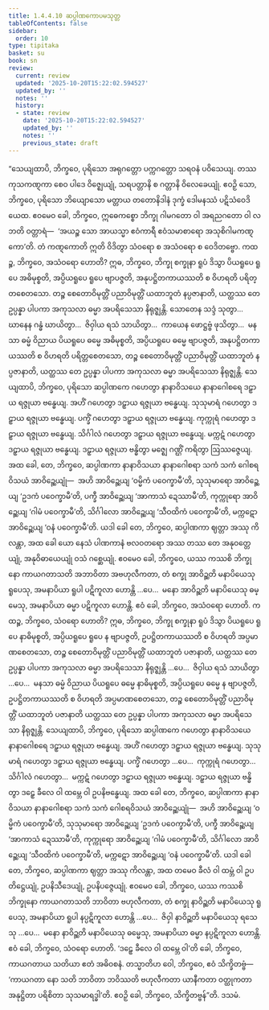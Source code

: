 ```yaml
---
title: 1.4.4.10 ဆပ္ပါဏကောပမသုတ္တ
tableOfContents: false
sidebar:
  order: 10
type: tipitaka
basket: su
book: sn
review:
  current: review
  updated: '2025-10-20T15:22:02.594527'
  updated_by: ''
  notes: ''
  history:
  - state: review
    date: '2025-10-20T15:22:02.594527'
    updated_by: ''
    notes: ''
    previous_state: draft
---
```



<DynamicBreadcrumb />


<ReviewStatus review={frontmatter.review} showDetails={true} />

<HypothesisAnnotation frontmatter={frontmatter} />

<Division number="247" book="sn" e="ch" v="18" p="316">

<Paragraph number="1072" book="sn">
“သေယျထာပိ, ဘိက္ခဝေ, ပုရိသော အရုဂတ္တော ပက္ကဂတ္တော သရဝနံ ပဝိသေယျ. တဿ ကုသကဏ္ဋကာ စေဝ ပါဒေ ဝိဇ္ဈေယျုံ, သရပတ္တာနိ စ ဂတ္တာနိ ဝိလေခေယျုံ. ဧဝဉှိ သော, ဘိက္ခဝေ, ပုရိသော ဘိယျောသော မတ္တာယ တတောနိဒါနံ ဒုက္ခံ ဒေါမနဿံ ပဋိသံဝေဒိယေထ. ဧဝမေဝ ခေါ, ဘိက္ခဝေ, ဣဓေကစ္စော ဘိက္ခု ဂါမဂတော ဝါ အရညဂတော ဝါ လဘတိ ဝတ္တာရံ—  ‘အယဉ္စ သော အာယသ္မာ ဧဝံကာရီ ဧဝံသမာစာရော အသုစိဂါမကဏ္ဋကော’တိ. တံ ကဏ္ဋကောတိ ဣတိ ဝိဒိတွာ သံဝရော စ အသံဝရော စ ဝေဒိတဗ္ဗော.
</Paragraph>

<Paragraph number="1073" book="sn">
ကထဉ္စ, ဘိက္ခဝေ, အသံဝရော ဟောတိ? ဣဓ, ဘိက္ခဝေ, ဘိက္ခု စက္ခုနာ ရူပံ ဒိသွာ ပိယရူပေ ရူပေ အဓိမုစ္စတိ, အပ္ပိယရူပေ ရူပေ ဗျာပဇ္ဇတိ, အနုပဋ္ဌိတကာယဿတိ စ ဝိဟရတိ ပရိတ္တစေတသော. တဉ္စ စေတောဝိမုတ္တိံ ပညာဝိမုတ္တိံ ယထာဘူတံ နပ္ပဇာနာတိ, ယတ္ထဿ တေ ဥပ္ပန္နာ ပါပကာ အကုသလာ ဓမ္မာ အပရိသေသာ နိရုဇ္ဈန္တိ. သောတေန သဒ္ဒံ သုတွာ…  ဃာနေန ဂန္ဓံ ဃာယိတွာ…  ဇိဝှါယ ရသံ သာယိတွာ…  ကာယေန ဖောဋ္ဌဗ္ဗံ ဖုသိတွာ…  မနသာ ဓမ္မံ ဝိညာယ ပိယရူပေ ဓမ္မေ အဓိမုစ္စတိ, အပ္ပိယရူပေ ဓမ္မေ ဗျာပဇ္ဇတိ, အနုပဋ္ဌိတကာယဿတိ စ ဝိဟရတိ ပရိတ္တစေတသော, တဉ္စ စေတောဝိမုတ္တိံ ပညာဝိမုတ္တိံ ယထာဘူတံ နပ္ပဇာနာတိ, ယတ္ထဿ တေ ဥပ္ပန္နာ ပါပကာ အကုသလာ ဓမ္မာ အပရိသေသာ နိရုဇ္ဈန္တိ.
</Paragraph>

<Paragraph number="1074" book="sn">
သေယျထာပိ, ဘိက္ခဝေ, ပုရိသော ဆပ္ပါဏကေ ဂဟေတွာ နာနာဝိသယေ နာနာဂေါစရေ ဒဠှာယ ရဇ္ဇုယာ ဗန္ဓေယျ. အဟိံ ဂဟေတွာ ဒဠှာယ ရဇ္ဇုယာ ဗန္ဓေယျ. သုသုမာရံ ဂဟေတွာ ဒဠှာယ ရဇ္ဇုယာ ဗန္ဓေယျ. ပက္ခိံ ဂဟေတွာ ဒဠှာယ ရဇ္ဇုယာ ဗန္ဓေယျ. ကုက္ကုရံ ဂဟေတွာ ဒဠှာယ ရဇ္ဇုယာ ဗန္ဓေယျ. သိင်္ဂါလံ ဂဟေတွာ ဒဠှာယ ရဇ္ဇုယာ ဗန္ဓေယျ. မက္ကဋံ ဂဟေတွာ ဒဠှာယ ရဇ္ဇုယာ ဗန္ဓေယျ. ဒဠှာယ ရဇ္ဇုယာ ဗန္ဓိတွာ မဇ္ဈေ ဂဏ္ဌိံ ကရိတွာ ဩဿဇ္ဇေယျ. အထ ခေါ, တေ, ဘိက္ခဝေ, ဆပ္ပါဏကာ နာနာဝိသယာ နာနာဂေါစရာ သကံ သကံ ဂေါစရဝိသယံ အာဝိဉ္ဆေယျုံ—  အဟိ အာဝိဉ္ဆေယျ ‘ဝမ္မိကံ ပဝေက္ခာမီ’တိ, သုသုမာရော အာဝိဉ္ဆေယျ ‘ဥဒကံ ပဝေက္ခာမီ’တိ, ပက္ခီ အာဝိဉ္ဆေယျ ‘အာကာသံ ဍေဿာမီ’တိ, ကုက္ကုရော အာဝိဉ္ဆေယျ ‘ဂါမံ ပဝေက္ခာမီ’တိ, သိင်္ဂါလော အာဝိဉ္ဆေယျ ‘သီဝထိကံ ပဝေက္ခာမီ’တိ, မက္ကဋော အာဝိဉ္ဆေယျ ‘ဝနံ ပဝေက္ခာမီ’တိ. ယဒါ ခေါ တေ, ဘိက္ခဝေ, ဆပ္ပါဏကာ ဈတ္တာ အဿု ကိလန္တာ, အထ ခေါ ယော နေသံ ပါဏကာနံ ဗလဝတရော အဿ တဿ တေ အနုဝတ္တေယျုံ, အနုဝိဓာယေယျုံ ဝသံ ဂစ္ဆေယျုံ. ဧဝမေဝ ခေါ, ဘိက္ခဝေ, ယဿ ကဿစိ ဘိက္ခုနော ကာယဂတာသတိ အဘာဝိတာ အဗဟုလီကတာ, တံ စက္ခု အာဝိဉ္ဆတိ မနာပိယေသု ရူပေသု, အမနာပိယာ ရူပါ ပဋိကူလာ ဟောန္တိ …ပေ…  မနော အာဝိဉ္ဆတိ မနာပိယေသု ဓမ္မေသု, အမနာပိယာ ဓမ္မာ ပဋိကူလာ ဟောန္တိ. ဧဝံ ခေါ, ဘိက္ခဝေ, အသံဝရော ဟောတိ.
</Paragraph>

<Paragraph number="1075" book="sn">
ကထဉ္စ, ဘိက္ခဝေ, သံဝရော ဟောတိ? ဣဓ, ဘိက္ခဝေ, ဘိက္ခု စက္ခုနာ ရူပံ ဒိသွာ ပိယရူပေ ရူပေ နာဓိမုစ္စတိ, အပ္ပိယရူပေ ရူပေ န ဗျာပဇ္ဇတိ, ဥပဋ္ဌိတကာယဿတိ စ ဝိဟရတိ အပ္ပမာဏစေတသော, တဉ္စ စေတောဝိမုတ္တိံ ပညာဝိမုတ္တိံ ယထာဘူတံ ပဇာနာတိ, ယတ္ထဿ တေ ဥပ္ပန္နာ ပါပကာ အကုသလာ ဓမ္မာ အပရိသေသာ နိရုဇ္ဈန္တိ …ပေ…  ဇိဝှါယ ရသံ သာယိတွာ …ပေ…  မနသာ ဓမ္မံ ဝိညာယ ပိယရူပေ ဓမ္မေ နာဓိမုစ္စတိ, အပ္ပိယရူပေ ဓမ္မေ န ဗျာပဇ္ဇတိ, ဥပဋ္ဌိတကာယဿတိ စ ဝိဟရတိ အပ္ပမာဏစေတသော, တဉ္စ စေတောဝိမုတ္တိံ ပညာဝိမုတ္တိံ ယထာဘူတံ ပဇာနာတိ ယတ္ထဿ တေ ဥပ္ပန္နာ ပါပကာ အကုသလာ ဓမ္မာ အပရိသေသာ နိရုဇ္ဈန္တိ.
</Paragraph>

<Paragraph number="1076" book="sn">
သေယျထာပိ, ဘိက္ခဝေ, ပုရိသော ဆပ္ပါဏကေ ဂဟေတွာ နာနာဝိသယေ နာနာဂေါစရေ ဒဠှာယ ရဇ္ဇုယာ ဗန္ဓေယျ. အဟိံ ဂဟေတွာ ဒဠှာယ ရဇ္ဇုယာ ဗန္ဓေယျ. သုသုမာရံ ဂဟေတွာ ဒဠှာယ ရဇ္ဇုယာ ဗန္ဓေယျ. ပက္ခိံ ဂဟေတွာ …ပေ…  ကုက္ကုရံ ဂဟေတွာ…  သိင်္ဂါလံ ဂဟေတွာ…  မက္ကဋံ ဂဟေတွာ ဒဠှာယ ရဇ္ဇုယာ ဗန္ဓေယျ. ဒဠှာယ ရဇ္ဇုယာ ဗန္ဓိတွာ ဒဠှေ ခီလေ ဝါ ထမ္ဘေ ဝါ ဥပနိဗန္ဓေယျ. အထ ခေါ တေ, ဘိက္ခဝေ, ဆပ္ပါဏကာ နာနာဝိသယာ နာနာဂေါစရာ သကံ သကံ ဂေါစရဝိသယံ အာဝိဉ္ဆေယျုံ—  အဟိ အာဝိဉ္ဆေယျ ‘ဝမ္မိကံ ပဝေက္ခာမီ’တိ, သုသုမာရော အာဝိဉ္ဆေယျ ‘ဥဒကံ ပဝေက္ခာမီ’တိ, ပက္ခီ အာဝိဉ္ဆေယျ ‘အာကာသံ ဍေဿာမီ’တိ, ကုက္ကုရော အာဝိဉ္ဆေယျ ‘ဂါမံ ပဝေက္ခာမီ’တိ, သိင်္ဂါလော အာဝိဉ္ဆေယျ ‘သီဝထိကံ ပဝေက္ခာမီ’တိ, မက္ကဋော အာဝိဉ္ဆေယျ ‘ဝနံ ပဝေက္ခာမီ’တိ. ယဒါ ခေါ တေ, ဘိက္ခဝေ, ဆပ္ပါဏကာ ဈတ္တာ အဿု ကိလန္တာ, အထ တမေဝ ခီလံ ဝါ ထမ္ဘံ ဝါ ဥပတိဋ္ဌေယျုံ, ဥပနိသီဒေယျုံ, ဥပနိပဇ္ဇေယျုံ. ဧဝမေဝ ခေါ, ဘိက္ခဝေ, ယဿ ကဿစိ ဘိက္ခုနော ကာယဂတာသတိ ဘာဝိတာ ဗဟုလီကတာ, တံ စက္ခု နာဝိဉ္ဆတိ မနာပိယေသု ရူပေသု, အမနာပိယာ ရူပါ နပ္ပဋိကူလာ ဟောန္တိ …ပေ…  ဇိဝှါ နာဝိဉ္ဆတိ မနာပိယေသု ရသေသု …ပေ…  မနော နာဝိဉ္ဆတိ မနာပိယေသု ဓမ္မေသု, အမနာပိယာ ဓမ္မာ နပ္ပဋိကူလာ ဟောန္တိ. ဧဝံ ခေါ, ဘိက္ခဝေ, သံဝရော ဟောတိ.
</Paragraph>

<Paragraph number="1077" book="sn">
‘ဒဠှေ ခီလေ ဝါ ထမ္ဘေ ဝါ’တိ ခေါ, ဘိက္ခဝေ, ကာယဂတာယ သတိယာ ဧတံ အဓိဝစနံ. တသ္မာတိဟ ဝေါ, ဘိက္ခဝေ, ဧဝံ သိက္ခိတဗ္ဗံ—  ‘ကာယဂတာ နော သတိ ဘာဝိတာ ဘဝိဿတိ ဗဟုလီကတာ ယာနီကတာ ဝတ္ထုကတာ အနုဋ္ဌိတာ ပရိစိတာ သုသမာရဒ္ဓါ’တိ. ဧဝဉှိ ခေါ, ဘိက္ခဝေ, သိက္ခိတဗ္ဗန်”တိ.

</Paragraph>
</Division>

<Paragraph number="1078" type="center" book="sn">
ဒသမံ.
</Paragraph>